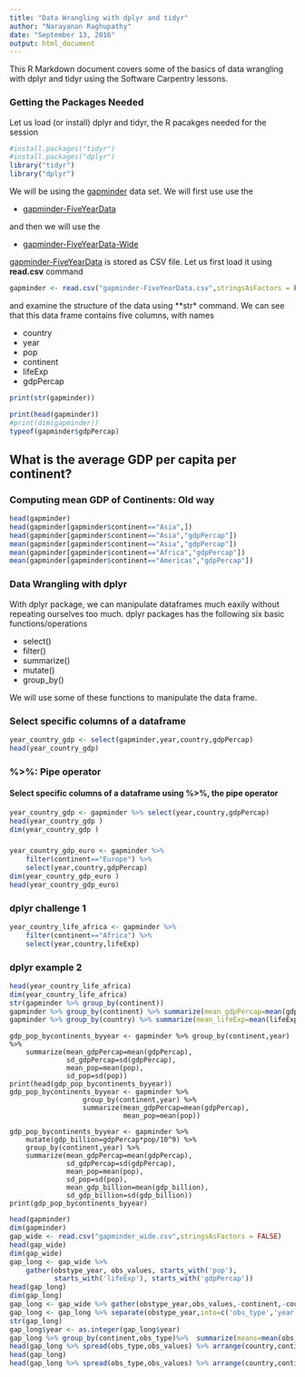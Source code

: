 ```yaml
---
title: "Data Wrangling with dplyr and tidyr"
author: "Narayanan Raghupathy"
date: "September 13, 2016"
output: html_document
---
```


This R Markdown document covers some of the basics of data wrangling with dplyr and tidyr using the Software Carpentry lessons.

### Getting the Packages Needed

Let us load (or install) dplyr and tidyr, the R pacakges needed for the session

```r
#install.packages("tidyr")
#install.packages("dplyr")
library("tidyr")
library("dplyr")
```

We will be using the [gapminder](https://www.gapminder.org/) data set. We will first use use the  

*  [gapminder-FiveYearData](https://raw.githubusercontent.com/resbaz/r-novice-gapminder-files/master/data/gapminder-FiveYearData.csv)


and then we will use the 

* [gapminder-FiveYearData-Wide](https://raw.githubusercontent.com/rachelss/r-novice-gapminder/gh-pages/data/gapminder_wide.csv)

 [gapminder-FiveYearData](https://raw.githubusercontent.com/resbaz/r-novice-gapminder-files/master/data/gapminder-FiveYearData.csv) is stored as CSV file. Let us first load it using **read.csv** command 
 
```r
gapminder <- read.csv("gapminder-FiveYearData.csv",stringsAsFactors = FALSE)
```

and examine the structure of the data using **str* command. We can see that this data frame contains five columns, with names

* country
* year
* pop
* continent
* lifeExp
* gdpPercap

```r
print(str(gapminder))
```

```r
print(head(gapminder))
#print(dim(gapminder))
typeof(gapminder$gdpPercap)
```

## What is the average GDP per capita per continent?

### Computing mean GDP of Continents: Old way


```r
head(gapminder)
head(gapminder[gapminder$continent=="Asia",])
head(gapminder[gapminder$continent=="Asia","gdpPercap"])
mean(gapminder[gapminder$continent=="Asia","gdpPercap"])
mean(gapminder[gapminder$continent=="Africa","gdpPercap"])
mean(gapminder[gapminder$continent=="Americas","gdpPercap"])
```

### Data Wrangling with dplyr

With dplyr package, we can manipulate dataframes much eaxily without repeating ourselves too much. dplyr packages has the following six basic functions/operations

* select()
* filter()
* summarize()
* mutate()
* group_by()

We will use some of these functions to manipulate the data frame.

### Select specific columns of a dataframe

```r
year_country_gdp <- select(gapminder,year,country,gdpPercap) 
head(year_country_gdp)
```

### %>%: Pipe operator
#### Select specific columns of a dataframe using %>%, the pipe operator

```r
year_country_gdp <- gapminder %>% select(year,country,gdpPercap)
head(year_country_gdp )
dim(year_country_gdp )
```
### 

```r
year_country_gdp_euro <- gapminder %>%  
    filter(continent=="Europe") %>%
    select(year,country,gdpPercap)
dim(year_country_gdp_euro )
head(year_country_gdp_euro)
```
### dplyr challenge 1
```r
year_country_life_africa <- gapminder %>%  
    filter(continent=="Africa") %>%
    select(year,country,lifeExp)
```

### dplyr example 2

```r
head(year_country_life_africa)
dim(year_country_life_africa)
str(gapminder %>% group_by(continent))
gapminder %>% group_by(continent) %>% summarize(mean_gdpPercap=mean(gdpPercap))
gapminder %>% group_by(country) %>% summarize(mean_lifeExp=mean(lifeExp))
```

```r_dplyr_example_group_by_2
gdp_pop_bycontinents_byyear <- gapminder %>% group_by(continent,year) %>%
    summarize(mean_gdpPercap=mean(gdpPercap),
              sd_gdpPercap=sd(gdpPercap),
              mean_pop=mean(pop),
              sd_pop=sd(pop))
print(head(gdp_pop_bycontinents_byyear))
gdp_pop_bycontinents_byyear <- gapminder %>% 
                  group_by(continent,year) %>%
                  summarize(mean_gdpPercap=mean(gdpPercap),
                            mean_pop=mean(pop))
```

```r_example3
gdp_pop_bycontinents_byyear <- gapminder %>%
    mutate(gdp_billion=gdpPercap*pop/10^9) %>%
    group_by(continent,year) %>%
    summarize(mean_gdpPercap=mean(gdpPercap),
              sd_gdpPercap=sd(gdpPercap),
              mean_pop=mean(pop),
              sd_pop=sd(pop),
              mean_gdp_billion=mean(gdp_billion),
              sd_gdp_billion=sd(gdp_billion))
print(gdp_pop_bycontinents_byyear)
```


```r
head(gapminder)
dim(gapminder)
gap_wide <- read.csv("gapminder_wide.csv",stringsAsFactors = FALSE)
head(gap_wide)
dim(gap_wide)
gap_long <- gap_wide %>%
    gather(obstype_year, obs_values, starts_with('pop'),
           starts_with('lifeExp'), starts_with('gdpPercap'))
head(gap_long)
dim(gap_long)
gap_long <- gap_wide %>% gather(obstype_year,obs_values,-continent,-country)
gap_long <- gap_long %>% separate(obstype_year,into=c('obs_type','year'),sep="_")
str(gap_long)
gap_long$year <- as.integer(gap_long$year)
gap_long %>% group_by(continent,obs_type)%>%  summarize(means=mean(obs_values))
head(gap_long %>% spread(obs_type,obs_values) %>% arrange(country,continent,year))
head(gap_long)
head(gap_long %>% spread(obs_type,obs_values) %>% arrange(country,continent,year))
```
